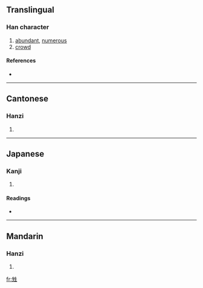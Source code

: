 ==Translingual==

===Han character===
{{Han char|rn=100|rad=生|as=05|sn=10|four=2511<sub>0</sub>|canj=竹一竹手一 (HMHQM)}}

# [[abundant]], [[numerous]]
# [[crowd]]

====References====
* {{Han ref|kx=0755.050|dkj=21680|dj=1165.030|hdz=42577.100|uh=7521|ud=29985|bh=D2C0|bd=53952}}

----

==Cantonese==

===Hanzi===
{{yue-hanzi|jyut=|y=san1}}

# {{defn|Cantonese|sort=生05}}

----

==Japanese==

===Kanji===
{{ja-kanji|grade=|rs=生05}}

# {{defn|Japanese|sort=生05}}

====Readings====
* {{ja-readings|on=[[しん]] (shin)|kun=|nanori=}}

----

==Mandarin==

===Hanzi===
{{cmn-hanzi|pin=[[shēng]] ([[sheng1]])|wg=sheng<sup>1</sup>}}

# {{defn|Mandarin|sort=生05}}

[[fr:甡]]